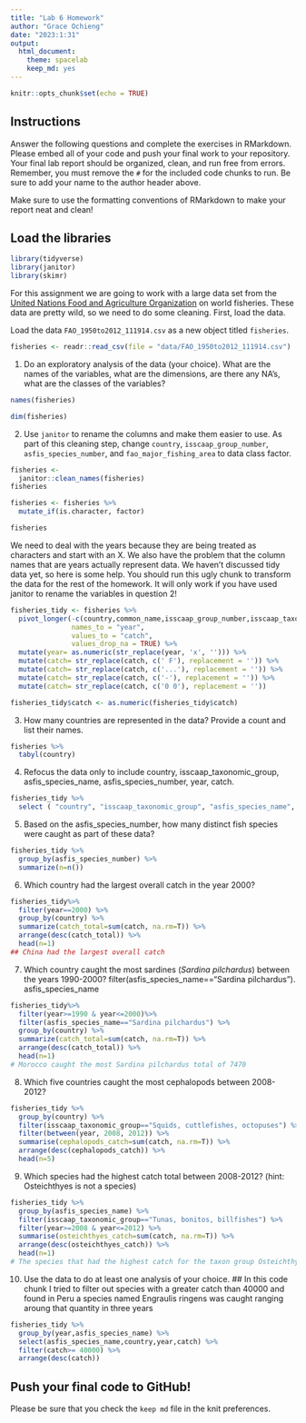 ```yaml
---
title: "Lab 6 Homework"
author: "Grace Ochieng"
date: "2023:1:31"
output:
  html_document: 
    theme: spacelab
    keep_md: yes
---
```


```r
knitr::opts_chunk$set(echo = TRUE)
```

## Instructions
Answer the following questions and complete the exercises in RMarkdown. Please embed all of your code and push your final work to your repository. Your final lab report should be organized, clean, and run free from errors. Remember, you must remove the `#` for the included code chunks to run. Be sure to add your name to the author header above.  

Make sure to use the formatting conventions of RMarkdown to make your report neat and clean!  

## Load the libraries
```r
library(tidyverse)
library(janitor)
library(skimr)
```

For this assignment we are going to work with a large data set from the [United Nations Food and Agriculture Organization](http://www.fao.org/about/en/) on world fisheries. These data are pretty wild, so we need to do some cleaning. First, load the data.  

Load the data `FAO_1950to2012_111914.csv` as a new object titled `fisheries`.
```r
fisheries <- readr::read_csv(file = "data/FAO_1950to2012_111914.csv")
```

1. Do an exploratory analysis of the data (your choice). What are the names of the variables, what are the dimensions, are there any NA's, what are the classes of the variables?  
```r
names(fisheries)
```
```r
dim(fisheries)
```


2. Use `janitor` to rename the columns and make them easier to use. As part of this cleaning step, change `country`, `isscaap_group_number`, `asfis_species_number`, and `fao_major_fishing_area` to data class factor. 
```r
fisheries <- 
  janitor::clean_names(fisheries)
fisheries
```
```r
fisheries <- fisheries %>% 
  mutate_if(is.character, factor)
```
```r
fisheries
```

We need to deal with the years because they are being treated as characters and start with an X. We also have the problem that the column names that are years actually represent data. We haven't discussed tidy data yet, so here is some help. You should run this ugly chunk to transform the data for the rest of the homework. It will only work if you have used janitor to rename the variables in question 2!
```r
fisheries_tidy <- fisheries %>% 
  pivot_longer(-c(country,common_name,isscaap_group_number,isscaap_taxonomic_group,asfis_species_number,asfis_species_name,fao_major_fishing_area,measure),
               names_to = "year",
               values_to = "catch",
               values_drop_na = TRUE) %>% 
  mutate(year= as.numeric(str_replace(year, 'x', ''))) %>% 
  mutate(catch= str_replace(catch, c(' F'), replacement = '')) %>% 
  mutate(catch= str_replace(catch, c('...'), replacement = '')) %>% 
  mutate(catch= str_replace(catch, c('-'), replacement = '')) %>% 
  mutate(catch= str_replace(catch, c('0 0'), replacement = ''))

fisheries_tidy$catch <- as.numeric(fisheries_tidy$catch)
```

3. How many countries are represented in the data? Provide a count and list their names.
```r
fisheries %>% 
  tabyl(country)
```

4. Refocus the data only to include country, isscaap_taxonomic_group, asfis_species_name, asfis_species_number, year, catch.
```r
fisheries_tidy %>% 
  select ( "country", "isscaap_taxonomic_group", "asfis_species_name", "asfis_species_number", "year", "catch")
```

5. Based on the asfis_species_number, how many distinct fish species were caught as part of these data?
```r
fisheries_tidy %>% 
  group_by(asfis_species_number) %>% 
  summarize(n=n())
```

6. Which country had the largest overall catch in the year 2000?
```r
fisheries_tidy%>% 
  filter(year==2000) %>%
  group_by(country) %>% 
  summarize(catch_total=sum(catch, na.rm=T)) %>% 
  arrange(desc(catch_total)) %>% 
  head(n=1)
## China had the largest overall catch
```

7. Which country caught the most sardines (_Sardina pilchardus_) between the years 1990-2000?
filter(asfis_species_name=="Sardina pilchardus"). asfis_species_name
```r
fisheries_tidy%>% 
  filter(year>=1990 & year<=2000)%>%
  filter(asfis_species_name=="Sardina pilchardus") %>% 
  group_by(country) %>% 
  summarize(catch_total=sum(catch, na.rm=T)) %>% 
  arrange(desc(catch_total)) %>% 
  head(n=1)
# Morocco caught the most Sardina pilchardus total of 7470
```


8. Which five countries caught the most cephalopods between 2008-2012?
```r
fisheries_tidy %>%
  group_by(country) %>%
  filter(isscaap_taxonomic_group=="Squids, cuttlefishes, octopuses") %>%
  filter(between(year, 2008, 2012)) %>%
  summarise(cephalopods_catch=sum(catch, na.rm=T)) %>%
  arrange(desc(cephalopods_catch)) %>%
  head(n=5)
```

9. Which species had the highest catch total between 2008-2012? (hint: Osteichthyes is not a species)

```r
fisheries_tidy %>%
  group_by(asfis_species_name) %>%
  filter(isscaap_taxonomic_group=="Tunas, bonitos, billfishes") %>%
  filter(year>=2008 & year<=2012) %>%
  summarise(osteichthyes_catch=sum(catch, na.rm=T)) %>%
  arrange(desc(osteichthyes_catch)) %>%
  head(n=1)
# The species that had the highest catch for the taxon group Osteichthyes was Katsuwqnus pelamis
```

10. Use the data to do at least one analysis of your choice.
## In this code chunk I tried to filter out species with a greater catch than 40000 and found in Peru a species named Engraulis ringens was caught ranging aroung that quantity in three years
```r
fisheries_tidy %>%
  group_by(year,asfis_species_name) %>% 
  select(asfis_species_name,country,year,catch) %>%
  filter(catch>= 40000) %>% 
  arrange(desc(catch))
```


## Push your final code to GitHub!
Please be sure that you check the `keep md` file in the knit preferences.   